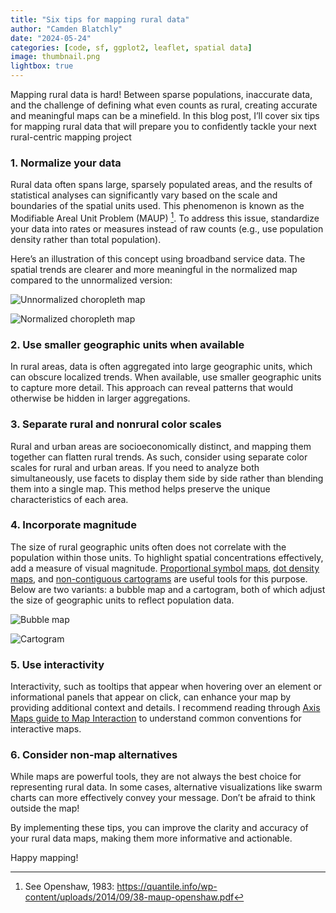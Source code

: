 ```yaml
---
title: "Six tips for mapping rural data"
author: "Camden Blatchly"
date: "2024-05-24"
categories: [code, sf, ggplot2, leaflet, spatial data]
image: thumbnail.png
lightbox: true
---
```


Mapping rural data is hard! Between sparse populations, inaccurate data, and the challenge of defining what even counts as rural, creating accurate and meaningful maps can be a minefield.
In this blog post, I’ll cover six tips for mapping rural data that will prepare you to confidently tackle your next rural-centric mapping project


### 1. Normalize your data

Rural data often spans large, sparsely populated areas, and the results of statistical analyses can significantly vary based on the scale and boundaries of the spatial units used. This phenomenon is known as the Modifiable Areal Unit Problem (MAUP) [^openshaw]. To address this issue, standardize your data into rates or measures instead of raw counts (e.g., use population density rather than total population).

[^openshaw]: See Openshaw, 1983: [https://quantile.info/wp-content/uploads/2014/09/38-maup-openshaw.pdf](https://quantile.info/wp-content/uploads/2014/09/38-maup-openshaw.pdf){.external target="_blank"}

Here's an illustration of this concept using broadband service data. The spatial trends are clearer and more meaningful in the normalized map compared to the unnormalized version:

::: {layout-ncol=2 layout-valign="top" fig-align="center"}


![Unnormalized choropleth map](images/choropleth_unnormalized.png){.lightbox}\

![Normalized choropleth map](images/choropleth_normalized.png){.lightbox}\


:::


### 2. Use smaller geographic units when available

In rural areas, data is often aggregated into large geographic units, which can obscure localized trends. When available, use smaller geographic units to capture more detail. This approach can reveal patterns that would otherwise be hidden in larger aggregations. 


### 3. Separate rural and nonrural color scales

Rural and urban areas are socioeconomically distinct, and mapping them together can flatten rural trends. As such, consider using separate color scales for rural and urban areas. If you need to analyze both simultaneously, use facets to display them side by side rather than blending them into a single map. This method helps preserve the unique characteristics of each area.


### 4. Incorporate magnitude

The size of rural geographic units often does not correlate with the population within those units. To highlight spatial concentrations effectively, add a measure of visual magnitude. [Proportional symbol maps](https://www.axismaps.com/guide/proportional-symbols), [dot density maps](https://www.axismaps.com/guide/dot-density), and [non-contiguous cartograms](https://www.axismaps.com/guide/cartograms) are useful tools for this purpose. Below are two variants: a bubble map and a cartogram, both of which adjust the size of geographic units to reflect population data.


::: {layout-ncol=2 layout-valign="top" fig-align="center"}


![Bubble map](images/cartogram_dorling_rural_pop.png){.lightbox}\

![Cartogram](images/cartogram_ncont_pct_rural_pop.png){.lightbox}\


:::


### 5. Use interactivity

Interactivity, such as tooltips that appear when hovering over an element or informational panels that appear on click, can enhance your map by providing additional context and details. I recommend reading through [Axis Maps guide to Map Interaction](https://www.axismaps.com/guide/map-interaction) to understand common conventions for interactive maps.


### 6. Consider non-map alternatives

While maps are powerful tools, they are not always the best choice for representing rural data. In some cases, alternative visualizations like swarm charts can more effectively convey your message. Don’t be afraid to think outside the map!  

By implementing these tips, you can improve the clarity and accuracy of your rural data maps, making them more informative and actionable.

Happy mapping!

